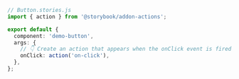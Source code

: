 ```ts
// Button.stories.js
import { action } from '@storybook/addon-actions';

export default {
  component: 'demo-button',
  args: {
    // 👇 Create an action that appears when the onClick event is fired
    onClick: action('on-click'),
  },
};
```
